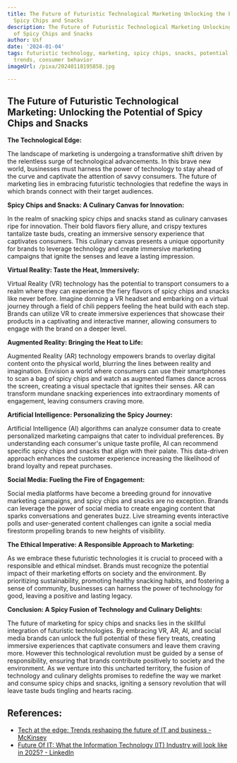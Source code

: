 ```yaml
---
title: The Future of Futuristic Technological Marketing Unlocking the Potential of
  Spicy Chips and Snacks
description: The Future of Futuristic Technological Marketing Unlocking the Potential
  of Spicy Chips and Snacks
author: Usf
date: '2024-01-04'
tags: futuristic technology, marketing, spicy chips, snacks, potential, innovation,
  trends, consumer behavior
imageUrl: /pixa/20240118195858.jpg

---
```

## The Future of Futuristic Technological  Marketing: Unlocking the Potential of Spicy Chips and Snacks

**The Technological Edge:**

The landscape  of marketing is undergoing a transformative  shift driven by the relentless surge of technological  advancements. In this brave new world, businesses  must harness the power of technology to stay ahead of the curve and captivate the attention of savvy  consumers. The future of marketing lies in  embracing futuristic technologies that redefine the ways in which brands connect with their target audiences.

**Spicy Chips and Snacks: A  Culinary Canvas for Innovation:**

In the realm of snacking spicy chips and snacks stand as culinary canvases ripe for innovation. Their bold flavors fiery allure, and crispy textures tantalize taste buds, creating an immersive sensory experience that captivates consumers. This culinary canvas presents a unique opportunity  for brands to leverage technology and create immersive marketing campaigns  that ignite the  senses and leave a lasting impression.

**Virtual Reality: Taste the Heat, Immersively:**

Virtual Reality (VR) technology has the potential to transport consumers  to a realm where they can experience  the fiery flavors of spicy chips and snacks  like never before. Imagine donning a VR headset and embarking on a virtual journey through a field  of  chili peppers feeling the heat build with each step. Brands can utilize VR to create immersive experiences that showcase their products in a captivating  and interactive manner, allowing consumers to engage with the brand on  a deeper level.

**Augmented  Reality: Bringing the Heat to Life:**

Augmented Reality (AR) technology empowers brands to overlay digital content onto  the physical world, blurring  the lines between reality  and imagination. Envision  a world where consumers can use their smartphones to scan a bag of spicy chips  and watch as  augmented flames dance across the screen,  creating a  visual spectacle that ignites their senses. AR can transform mundane snacking experiences into extraordinary moments of engagement, leaving consumers  craving more.

**Artificial Intelligence: Personalizing the Spicy Journey:**

Artificial Intelligence (AI) algorithms can  analyze consumer data to create personalized marketing campaigns that cater to individual preferences. By understanding each consumer's unique taste profile, AI can recommend specific  spicy chips and snacks that align with their palate. This data-driven approach enhances the customer  experience increasing the likelihood of brand loyalty and repeat purchases.

**Social Media: Fueling the  Fire of Engagement:**

Social  media platforms have become a breeding ground for  innovative marketing campaigns, and  spicy chips and snacks are no  exception. Brands  can leverage the power of social media to create engaging content  that sparks conversations and generates buzz. Live streaming events interactive polls and  user-generated content challenges can ignite a social media firestorm propelling brands to new  heights of  visibility.

**The Ethical Imperative: A Responsible Approach to Marketing:**

As we embrace  these  futuristic technologies it is crucial to proceed with a responsible and  ethical mindset. Brands must recognize  the potential impact of their marketing efforts  on society and the environment. By prioritizing sustainability, promoting healthy snacking habits, and fostering a sense of  community, businesses  can harness the power of technology for good, leaving a positive and lasting legacy.

**Conclusion: A Spicy  Fusion of Technology and Culinary Delights:**

The future of marketing for spicy chips and  snacks lies in the  skillful integration of futuristic  technologies. By embracing  VR, AR, AI, and social media brands can  unlock the full potential of these fiery treats, creating immersive experiences that captivate  consumers  and leave them craving more. However this technological revolution must be guided by a sense of  responsibility, ensuring that brands contribute positively to society and the environment.  As we venture into this uncharted territory, the  fusion of technology and culinary delights promises to redefine the way we market and consume spicy chips and  snacks, igniting a sensory revolution that will leave taste buds tingling and hearts racing.

## References:
- [Tech at the edge: Trends reshaping the future of IT and business - McKinsey](https://www.mckinsey.com/capabilities/mckinsey-digital/our-insights/tech-at-the-edge-trends-reshaping-the-future-of-it-and-business)
- [Future Of IT: What the Information Technology (IT) Industry will look like in 2025? - LinkedIn](https://www.linkedin.com/pulse/future-what-information-technology-industry-look-like-2025)
